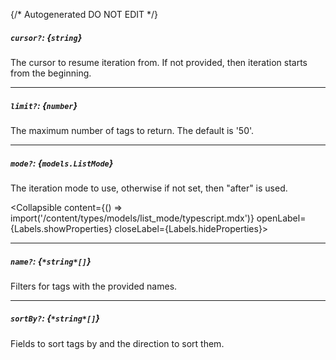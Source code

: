 {/* Autogenerated DO NOT EDIT  */}

##### `cursor?`: *{`string`}*
The cursor to resume iteration from. If not provided, then iteration
starts from the beginning.


---
##### `limit?`: *{`number`}*
The maximum number of tags to return. The default is '50'.

---
##### `mode?`: *{`models.ListMode`}*
The iteration mode to use, otherwise if not set, then "after" is
used.

<Collapsible content={() => import('/content/types/models/list_mode/typescript.mdx')} openLabel={Labels.showProperties} closeLabel={Labels.hideProperties}>
</Collapsible>

---
##### `name?`: *{`*string*[]`}*
Filters for tags with the provided names.

---
##### `sortBy?`: *{`*string*[]`}*
Fields to sort tags by and the direction to sort them.


